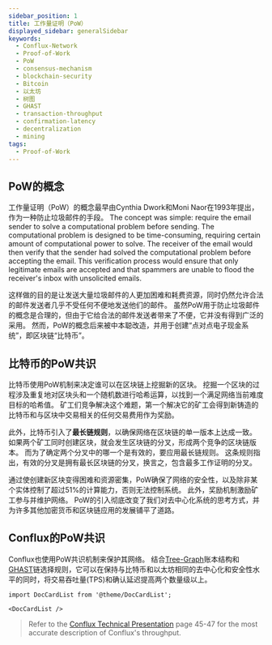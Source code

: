 ```yaml
---
sidebar_position: 1
title: 工作量证明（PoW）
displayed_sidebar: generalSidebar
keywords:
  - Conflux-Network
  - Proof-of-Work
  - PoW
  - consensus-mechanism
  - blockchain-security
  - Bitcoin
  - 以太坊
  - 树图
  - GHAST
  - transaction-throughput
  - confirmation-latency
  - decentralization
  - mining
tags:
  - Proof-of-Work
---
```


## PoW的概念

工作量证明（PoW）的概念最早由Cynthia Dwork和Moni Naor在1993年提出，作为一种防止垃圾邮件的手段。 The concept was simple: require the email sender to solve a computational problem before sending. The computational problem is designed to be time-consuming, requiring certain amount of computational power to solve.  The receiver of the email would then verify that the sender had solved the computational problem before accepting the email. This verification process would ensure that only legitimate emails are accepted and that spammers are unable to flood the receiver's inbox with unsolicited emails.

这样做的目的是让发送大量垃圾邮件的人更加困难和耗费资源，同时仍然允许合法的邮件发送者几乎不受任何不便地发送他们的邮件。 虽然PoW用于防止垃圾邮件的概念是合理的，但由于它给合法的邮件发送者带来了不便，它并没有得到广泛的采用。 然而，PoW的概念后来被中本聪改造，并用于创建“点对点电子现金系统”，即区块链“比特币”。

## 比特币的PoW共识

比特币使用PoW机制来决定谁可以在区块链上挖掘新的区块。 挖掘一个区块的过程涉及重复地对区块头和一个随机数进行哈希运算，以找到一个满足网络当前难度目标的哈希值。 矿工们竞争解决这个难题，第一个解决它的矿工会得到新铸造的比特币和与区块中交易相关的任何交易费用作为奖励。

此外，比特币引入了**最长链规则**，以确保网络在区块链的单一版本上达成一致。 如果两个矿工同时创建区块，就会发生区块链的分叉，形成两个竞争的区块链版本。 而为了确定两个分叉中的哪一个是有效的，要应用最长链规则。 这条规则指出，有效的分叉是拥有最长区块链的分叉，换言之，包含最多工作证明的分叉。

通过使创建新区块变得困难和资源密集，PoW确保了网络的安全性，以及除非某个实体控制了超过51%的计算能力，否则无法控制系统。 此外，奖励机制激励矿工参与并维护网络。 PoW的引入彻底改变了我们对去中心化系统的思考方式，并为许多其他加密货币和区块链应用的发展铺平了道路。

## Conflux的PoW共识

Conflux也使用PoW共识机制来保护其网络。 结合[Tree-Graph](https://arxiv.org/pdf/1805.03870.pdf)账本结构和 [GHAST](https://confluxnetwork.medium.com/conflux-research-group-ghast-mechanism-adaptive-weight-ghast-explained-part-1-ffe8224a7282)链选择规则，它可以在保持与比特币和以太坊相同的去中心化和安全性水平的同时，将交易吞吐量(TPS)和确认延迟提高两个数量级以上。 

```mdx-code-block
import DocCardList from '@theme/DocCardList';

<DocCardList />
```

> Refer to the [Conflux Technical Presentation](https://confluxnetwork.org/files/Conflux_Technical_Presentation_20200309.pdf) page 45-47 for the most accurate description of Conflux's throughput.
